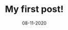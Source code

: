 ---
title: My first post!
slug: my-first-post
date: 08-11-2020
featureImage: workplace.jpg
excerpt: Lorem ipmum lorem lorem lorem lorem lorem
---